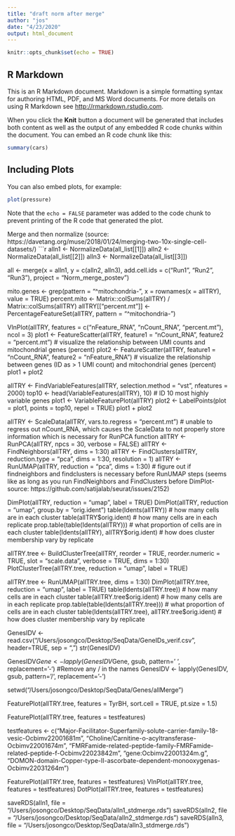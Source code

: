 ```yaml
---
title: "draft norm after merge"
author: "jos"
date: "4/23/2020"
output: html_document
---
```


```r
knitr::opts_chunk$set(echo = TRUE)
```

## R Markdown

This is an R Markdown document. Markdown is a simple formatting syntax for authoring HTML, PDF, and MS Word documents. For more details on using R Markdown see <http://rmarkdown.rstudio.com>.

When you click the **Knit** button a document will be generated that includes both content as well as the output of any embedded R code chunks within the document. You can embed an R code chunk like this:

```r
summary(cars)
```

## Including Plots

You can also embed plots, for example:

```r
plot(pressure)
```

Note that the `echo = FALSE` parameter was added to the code chunk to prevent printing of the R code that generated the plot.


Merge and then normalize (source: https://davetang.org/muse/2018/01/24/merging-two-10x-single-cell-datasets/)
```r


alln1 <- NormalizeData(all_list[[1]])
alln2 <- NormalizeData(all_list[[2]])
alln3 <- NormalizeData(all_list[[3]])

all <- merge(x = alln1, y = c(alln2, alln3), add.cell.ids = c("Run1", "Run2", "Run3"), project = "Norm_merge_postev")

mito.genes <- grep(pattern = "^mitochondria-", x = rownames(x = allTRY), value = TRUE)
percent.mito <- Matrix::colSums(allTRY) / Matrix::colSums(allTRY)
allTRY[["percent.mt"]] <- PercentageFeatureSet(allTRY, pattern = "^mitochondria-")

VlnPlot(allTRY, features = c("nFeature_RNA", "nCount_RNA", "percent.mt"), ncol = 3)
plot1 <- FeatureScatter(allTRY, feature1 = "nCount_RNA", feature2 = "percent.mt") # visualize the relationship between UMI counts and mitochondrial genes (percent)
plot2 <- FeatureScatter(allTRY, feature1 = "nCount_RNA", feature2 = "nFeature_RNA") # visualize the relationship between genes (ID as > 1 UMI count) and mitochondrial genes (percent)
plot1 + plot2

allTRY <- FindVariableFeatures(allTRY, selection.method = "vst", nfeatures = 2000)
top10 <- head(VariableFeatures(allTRY), 10) # ID 10 most highly variable genes
plot1 <- VariableFeaturePlot(allTRY)
plot2 <- LabelPoints(plot = plot1, points = top10, repel = TRUE)
plot1 + plot2

allTRY <- ScaleData(allTRY, vars.to.regress = "percent.mt") # unable to regress out nCount_RNA, which causes the ScaleData to not properly store information which is necessary for RunPCA function
allTRY <- RunPCA(allTRY, npcs = 30, verbose = FALSE) 
allTRY <- FindNeighbors(allTRY, dims = 1:30)
allTRY <- FindClusters(allTRY, reduction.type = "pca", dims = 1:30, resolution = 1)
allTRY <- RunUMAP(allTRY, reduction = "pca", dims = 1:30) # figure out if findneighbors and findclusters is necessary before RunUMAP steps (seems like as long as you run FindNeighbors and FindClusters before DimPlot- source: https://github.com/satijalab/seurat/issues/2152)

DimPlot(allTRY, reduction = "umap", label = TRUE)
DimPlot(allTRY, reduction = "umap", group.by = "orig.ident")
table(Idents(allTRY)) # how many cells are in each cluster
table(allTRY$orig.ident) # how many cells are in each replicate
prop.table(table(Idents(allTRY))) # what proportion of cells are in each cluster
table(Idents(allTRY), allTRY$orig.ident) # how does cluster membership vary by replicate

allTRY.tree <- BuildClusterTree(allTRY, reorder = TRUE, reorder.numeric = TRUE, slot = "scale.data", verbose = TRUE, dims = 1:30)
PlotClusterTree(allTRY.tree, reduction = "umap", label = TRUE)

allTRY.tree <- RunUMAP(allTRY.tree, dims = 1:30)
DimPlot(allTRY.tree, reduction = "umap", label = TRUE)
table(Idents(allTRY.tree)) # how many cells are in each cluster
table(allTRY.tree$orig.ident) # how many cells are in each replicate
prop.table(table(Idents(allTRY.tree))) # what proportion of cells are in each cluster
table(Idents(allTRY.tree), allTRY.tree$orig.ident) # how does cluster membership vary by replicate

GenesIDV <- read.csv("/Users/josongco/Desktop/SeqData/GeneIDs_verif.csv", header=TRUE, sep = ",")
str(GenesIDV)

GenesIDV$Gene <- lapply(GenesIDV$Gene, gsub, pattern=' ', replacement='-')
#Remove any / in the names
GenesIDV <- lapply(GenesIDV, gsub, pattern='/', replacement='-')

setwd("/Users/josongco/Desktop/SeqData/Genes/allMerge")

FeaturePlot(allTRY.tree, features = TyrBH, sort.cell = TRUE, pt.size = 1.5)

FeaturePlot(allTRY.tree, features = testfeatures)
 
testfeatures <- c("Major-Facilitator-Superfamily-solute-carrier-family-18-vesic-Ocbimv22001681m", "Choline/Carnitine-o-acyltransferase-Ocbimv22001674m", "FMRFamide-related-peptide-family-FMRFamide-related-peptide-f-Ocbimv22023842m", "gene:Ocbimv22001324m.g", "DOMON-domain-Copper-type-II-ascorbate-dependent-monooxygenas-Ocbimv22031264m")
 
 FeaturePlot(allTRY.tree, features = testfeatures)
 VlnPlot(allTRY.tree, features = testfeatures)
 DotPlot(allTRY.tree, features = testfeatures)

saveRDS(alln1, file = "/Users/josongco/Desktop/SeqData/alln1_stdmerge.rds")
saveRDS(alln2, file = "/Users/josongco/Desktop/SeqData/alln2_stdmerge.rds")
saveRDS(alln3, file = "/Users/josongco/Desktop/SeqData/alln3_stdmerge.rds")
